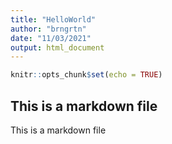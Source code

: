 ---
title: "HelloWorld"
author: "brngrtn"
date: "11/03/2021"
output: html_document
---

```{r setup, include=FALSE}
knitr::opts_chunk$set(echo = TRUE)
```

## This is a markdown file

This is a markdown file
